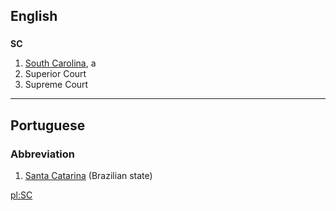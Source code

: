 ==English==

==={{abbreviation}}===
'''SC'''

#[[South Carolina]], a {{USstate}}
#Superior Court
#Supreme Court

----

==Portuguese==
===Abbreviation===
#[[Santa Catarina]] (Brazilian state)

[[pl:SC]]